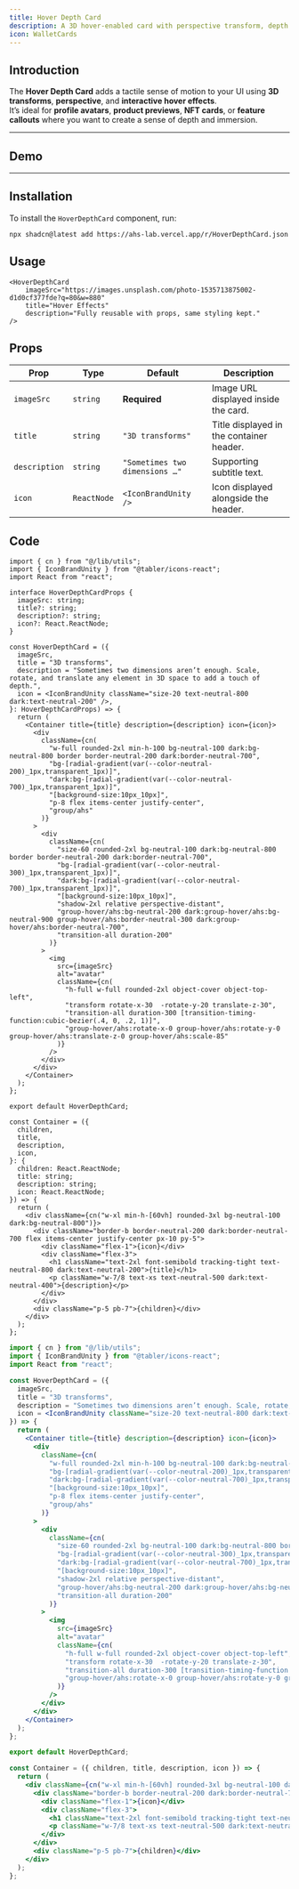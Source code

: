 ```yaml
---
title: Hover Depth Card
description: A 3D hover-enabled card with perspective transform, depth motion, and dark mode support. Perfect for showcasing avatars, product previews, or feature highlights with interactive flair.
icon: WalletCards
---
```


## Introduction

The **Hover Depth Card** adds a tactile sense of motion to your UI using **3D transforms**, **perspective**, and **interactive hover effects**.  
It’s ideal for **profile avatars**, **product previews**, **NFT cards**, or **feature callouts** where you want to create a sense of depth and immersion.

---

## Demo

<Preview link="HoverDepthCard">
<HoverDepthCard
  imageSrc="https://images.unsplash.com/photo-1535713875002-d1d0cf377fde?q=80&w=880"
  title="Hover Effects"
  description="Fully reusable with props, same styling kept."
/>
</Preview>

---

## Installation

To install the `HoverDepthCard` component, run:
```npm
npx shadcn@latest add https://ahs-lab.vercel.app/r/HoverDepthCard.json
```

## Usage
```tsx
<HoverDepthCard
    imageSrc="https://images.unsplash.com/photo-1535713875002-d1d0cf377fde?q=80&w=880"
    title="Hover Effects"
    description="Fully reusable with props, same styling kept."
/>
```
## Props

| Prop          | Type        | Default                        | Description                              |
| ------------- | ----------- | ------------------------------ | ---------------------------------------- |
| `imageSrc`    | `string`    | **Required**                   | Image URL displayed inside the card.     |
| `title`       | `string`    | `"3D transforms"`              | Title displayed in the container header. |
| `description` | `string`    | `"Sometimes two dimensions …"` | Supporting subtitle text.                |
| `icon`        | `ReactNode` | `<IconBrandUnity />`           | Icon displayed alongside the header.     |


## Code
```tsx tab="tsx"
import { cn } from "@/lib/utils";
import { IconBrandUnity } from "@tabler/icons-react";
import React from "react";

interface HoverDepthCardProps {
  imageSrc: string;
  title?: string;
  description?: string;
  icon?: React.ReactNode;
}

const HoverDepthCard = ({
  imageSrc,
  title = "3D transforms",
  description = "Sometimes two dimensions aren’t enough. Scale, rotate, and translate any element in 3D space to add a touch of depth.",
  icon = <IconBrandUnity className="size-20 text-neutral-800 dark:text-neutral-200" />,
}: HoverDepthCardProps) => {
  return (
    <Container title={title} description={description} icon={icon}>
      <div
        className={cn(
          "w-full rounded-2xl min-h-100 bg-neutral-100 dark:bg-neutral-800 border border-neutral-200 dark:border-neutral-700",
          "bg-[radial-gradient(var(--color-neutral-200)_1px,transparent_1px)]",
          "dark:bg-[radial-gradient(var(--color-neutral-700)_1px,transparent_1px)]",
          "[background-size:10px_10px]",
          "p-8 flex items-center justify-center",
          "group/ahs"
        )}
      >
        <div
          className={cn(
            "size-60 rounded-2xl bg-neutral-100 dark:bg-neutral-800 border border-neutral-200 dark:border-neutral-700",
            "bg-[radial-gradient(var(--color-neutral-300)_1px,transparent_1px)]",
            "dark:bg-[radial-gradient(var(--color-neutral-700)_1px,transparent_1px)]",
            "[background-size:10px_10px]",
            "shadow-2xl relative perspective-distant",
            "group-hover/ahs:bg-neutral-200 dark:group-hover/ahs:bg-neutral-900 group-hover/ahs:border-neutral-300 dark:group-hover/ahs:border-neutral-700",
            "transition-all duration-200"
          )}
        >
          <img
            src={imageSrc}
            alt="avatar"
            className={cn(
              "h-full w-full rounded-2xl object-cover object-top-left",
              "transform rotate-x-30  -rotate-y-20 translate-z-30",
              "transition-all duration-300 [transition-timing-function:cubic-bezier(.4, 0, .2, 1)]",
              "group-hover/ahs:rotate-x-0 group-hover/ahs:rotate-y-0 group-hover/ahs:translate-z-0 group-hover/ahs:scale-85"
            )}
          />
        </div>
      </div>
    </Container>
  );
};

export default HoverDepthCard;

const Container = ({
  children,
  title,
  description,
  icon,
}: {
  children: React.ReactNode;
  title: string;
  description: string;
  icon: React.ReactNode;
}) => {
  return (
    <div className={cn("w-xl min-h-[60vh] rounded-3xl bg-neutral-100 dark:bg-neutral-800")}>
      <div className="border-b border-neutral-200 dark:border-neutral-700 flex items-center justify-center px-10 py-5">
        <div className="flex-1">{icon}</div>
        <div className="flex-3">
          <h1 className="text-2xl font-semibold tracking-tight text-neutral-800 dark:text-neutral-200">{title}</h1>
          <p className="w-7/8 text-xs text-neutral-500 dark:text-neutral-400">{description}</p>
        </div>
      </div>
      <div className="p-5 pb-7">{children}</div>
    </div>
  );
};
```

```jsx tab="jsx"
import { cn } from "@/lib/utils";
import { IconBrandUnity } from "@tabler/icons-react";
import React from "react";

const HoverDepthCard = ({
  imageSrc,
  title = "3D transforms",
  description = "Sometimes two dimensions aren’t enough. Scale, rotate, and translate any element in 3D space to add a touch of depth.",
  icon = <IconBrandUnity className="size-20 text-neutral-800 dark:text-neutral-200" />,
}) => {
  return (
    <Container title={title} description={description} icon={icon}>
      <div
        className={cn(
          "w-full rounded-2xl min-h-100 bg-neutral-100 dark:bg-neutral-800 border border-neutral-200 dark:border-neutral-700",
          "bg-[radial-gradient(var(--color-neutral-200)_1px,transparent_1px)]",
          "dark:bg-[radial-gradient(var(--color-neutral-700)_1px,transparent_1px)]",
          "[background-size:10px_10px]",
          "p-8 flex items-center justify-center",
          "group/ahs"
        )}
      >
        <div
          className={cn(
            "size-60 rounded-2xl bg-neutral-100 dark:bg-neutral-800 border border-neutral-200 dark:border-neutral-700",
            "bg-[radial-gradient(var(--color-neutral-300)_1px,transparent_1px)]",
            "dark:bg-[radial-gradient(var(--color-neutral-700)_1px,transparent_1px)]",
            "[background-size:10px_10px]",
            "shadow-2xl relative perspective-distant",
            "group-hover/ahs:bg-neutral-200 dark:group-hover/ahs:bg-neutral-900 group-hover/ahs:border-neutral-300 dark:group-hover/ahs:border-neutral-700",
            "transition-all duration-200"
          )}
        >
          <img
            src={imageSrc}
            alt="avatar"
            className={cn(
              "h-full w-full rounded-2xl object-cover object-top-left",
              "transform rotate-x-30  -rotate-y-20 translate-z-30",
              "transition-all duration-300 [transition-timing-function:cubic-bezier(.4, 0, .2, 1)]",
              "group-hover/ahs:rotate-x-0 group-hover/ahs:rotate-y-0 group-hover/ahs:translate-z-0 group-hover/ahs:scale-85"
            )}
          />
        </div>
      </div>
    </Container>
  );
};

export default HoverDepthCard;

const Container = ({ children, title, description, icon }) => {
  return (
    <div className={cn("w-xl min-h-[60vh] rounded-3xl bg-neutral-100 dark:bg-neutral-800")}>
      <div className="border-b border-neutral-200 dark:border-neutral-700 flex items-center justify-center px-10 py-5">
        <div className="flex-1">{icon}</div>
        <div className="flex-3">
          <h1 className="text-2xl font-semibold tracking-tight text-neutral-800 dark:text-neutral-200">{title}</h1>
          <p className="w-7/8 text-xs text-neutral-500 dark:text-neutral-400">{description}</p>
        </div>
      </div>
      <div className="p-5 pb-7">{children}</div>
    </div>
  );
};

```

